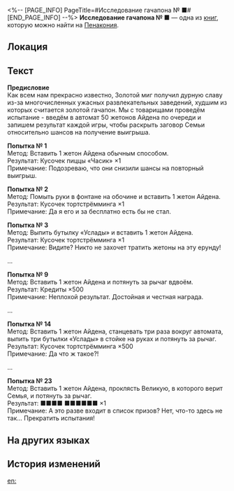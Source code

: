<%-- [PAGE_INFO]
PageTitle=#Исследование гачапона №&nbsp;■#
[END_PAGE_INFO] --%>
{{Дополнить}}
{{Книга Инфобокс
|id           = 308
|Название     = 
|Изображение  = Предмет Плёнка Пенакония.png
|Мир          = Пенакония
|Томов        = 1
|Автор        = <!--нужно добавить-->
|Описание     = Экспериментальный очерк, который написал первый искатель грёз Пенаконии, пытающийся раскрыть секреты создания развлечений.
|Том1         = {{tx}}
|Источник1    = {{tx|Отсутствует источник}}
|Персонажи    = 
|Фракции      = 
}}
'''Исследование гачапона №&nbsp;■''' — одна из [[Книги|книг]], которую можно найти на [[Пенакония]].

==Локация==
{{Отметка карты|<!--название карты-->|<!--id отметки-->}}

==Текст==
'''Предисловие'''<br />
Как всем нам прекрасно известно, Золотой миг получил дурную славу из-за многочисленных ужасных развлекательных заведений, худшим из которых считается золотой гачапон. Мы с товарищами проведём испытание - введём в автомат 50 жетонов Айдена по очереди и запишем результат каждой игры, чтобы раскрыть заговор Семьи относительно шансов на получение выигрыша.

'''Попытка №&nbsp;1'''<br />
Метод: Вставить 1 жетон Айдена обычным способом.<br />
Результат: Кусочек пиццы «Часик» &times;1<br />
Примечание: Подозреваю, что они снизили шансы на повторный выигрыш.

'''Попытка №&nbsp;2'''<br />
Метод: Помыть руки в фонтане на обочине и вставить 1 жетон Айдена.<br />
Результат: Кусочек тортстрёмминга &times;1<br />
Примечание: Да я его и за бесплатно есть бы не стал.

'''Попытка №&nbsp;3'''<br />
Метод: Выпить бутылку «Услады» и вставить 1 жетон Айдена.<br />
Результат: Кусочек тортстрёмминга &times;1<br />
Примечание: Видите? Никто не захочет тратить жетоны на эту ерунду!

...

'''Попытка №&nbsp;9'''<br />
Метод: Вставить 1 жетон Айдена и потянуть за рычаг вдвоём.<br />
Результат: Кредиты &times;500<br />
Примечание: Неплохой результат. Достойная и честная награда.

...

'''Попытка №&nbsp;14'''<br />
Метод: Вставить 1 жетон Айдена, станцевать три раза вокруг автомата, выпить три бутылки «Услады» в стойке на руках и потянуть за рычаг.<br />
Результат: Кусочек тортстрёмминга &times;500<br />
Примечание: Да что ж такое?!

...

'''Попытка №&nbsp;23'''<br />
Метод: Вставить 1 жетон Айдена, проклясть Великую, в которого верит Семья, и потянуть за рычаг.<br />
Результат: ■■■■ ■■■■■■ &times;1<br />
Примечание: А это разве входит в список призов? Нет, что-то здесь не так... Прекратить испытания!

==На других языках==
{{На других языках
|en   = Research On Capsule Machine No. ■
|zhs  = 关于■号扭蛋机的研究
|zht  = 關於■號扭蛋機的研究
|ja   = ■号ガチャマシンに関する研究
|ko   = ■호 뽑기 기계에 대한 연구
|es   = Investigación en la máquina de bolas n.º ■
|fr   = Recherche sur les distributeurs de capsules numéro ■
|ru   = Исследование гачапона №&nbsp;■
|th   = งานวิจัยเกี่ยวกับตู้กาชาหมายเลข ■
|vi   = Nghiên Cứu Về Máy Quay Trứng Số ■
|de   = Forschungen über den Gacha-Automaten Nr. ■
|id   = Penelitian tentang Mesin Kapsul No. ■
|pt   = Pesquisa sobre a Máquina de Cápsulas N.º ■
}}

==История изменений==
{{История изменений|3.5}}

[[en:]]